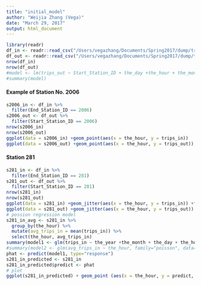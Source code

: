 ```yaml
---
title: "initial_model"
author: "Weijia Zhang (Vega)"
date: "March 29, 2017"
output: html_document
---
```


```r
library(readr)
df_in <- readr::read_csv("/Users/vegazhang/Documents/Spring2017/dump/trips_in.csv")
df_out <- readr::read_csv("/Users/vegazhang/Documents/Spring2017/dump/trips_out.csv")
nrow(df_in)
nrow(df_out)
#model <- lm(trips_out ~ Start_Station_ID + the_day +the_hour + the_month +the_year, data = df_out)
#summary(model)
```
#### Example of Station No. 2006
```r
s2006_in <- df_in %>%
  filter(End_Station_ID == 2006)
s2006_out <- df_out %>%
  filter(Start_Station_ID == 2006)
nrow(s2006_in)
nrow(s2006_out)
ggplot(data = s2006_in) +geom_point(aes(x = the_hour, y = trips_in))
ggplot(data = s2006_out) +geom_point(aes(x = the_hour, y = trips_out))
```

#### Station 281
```r
s281_in <- df_in %>%
  filter(End_Station_ID == 281)
s281_out <- df_out %>%
  filter(Start_Station_ID == 281)
nrow(s281_in)
nrow(s281_out)
ggplot(data = s281_in) +geom_jitter(aes(x = the_hour, y = trips_in)) +facet_wrap(~the_year)
ggplot(data = s281_out) +geom_jitter(aes(x = the_hour, y = trips_out)) +facet_wrap(~the_year)
# possion regression model
s281_in_avg <- s281_in %>%
  group_by(the_hour) %>%
  mutate(avg_trips_in = mean(trips_in)) %>%
  select(the_hour, avg_trips_in)
summary(model1 <- glm(trips_in ~ the_year +the_month + the_day + the_hour, family="poisson", data=s281_in))
#summary(model2 <- glm(avg_trips_in ~ the_hour, family="poisson", data=s281_in_avg))
phat <- predict(model1, type="response")
s281_in_predicted <- s281_in 
s281_in_predicted$predict <- phat
# plot
ggplot(s281_in_predicted) + geom_point (aes(x = the_hour, y = predict, color = "blue"))
```

